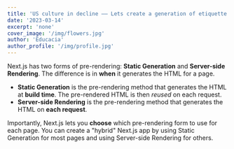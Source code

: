 ```yaml
---
title: 'US culture in decline —— Lets create a generation of etiquette'
date: '2023-03-14'
excerpt: 'none'
cover_image: '/img/flowers.jpg'
author: 'Educacia'
author_profile: '/img/profile.jpg'
---
```


Next.js has two forms of pre-rendering: **Static Generation** and **Server-side Rendering**. The difference is in **when** it generates the HTML for a page.

- **Static Generation** is the pre-rendering method that generates the HTML at **build time**. The pre-rendered HTML is then _reused_ on each request.
- **Server-side Rendering** is the pre-rendering method that generates the HTML on **each request**.

Importantly, Next.js lets you **choose** which pre-rendering form to use for each page. You can create a "hybrid" Next.js app by using Static Generation for most pages and using Server-side Rendering for others.